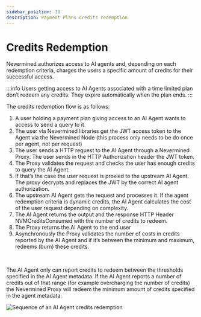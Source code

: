 ```yaml
---
sidebar_position: 13
description: Payment Plans credits redemption
---
```


# Credits Redemption

Nevermined authorizes access to AI agents and, depending on each redemption criteria, charges the users a specific amount of credits for their successful access.

:::info
Users getting access to AI Agents associated with a time limited plan don’t redeem any credits. They expire automatically when the plan ends.
:::

The credits redemption flow is as follows:

1. A user holding a payment plan giving access to an AI Agent wants to access to send a query to it
2. The user via Nevermined libraries get the JWT access token to the Agent via the Nevermined Node (this process only needs to be do once per agent, not per request)
3. The user sends a HTTP request to the AI Agent through a Nevermined Proxy. The user sends in the HTTP Authorization header the JWT token.
4. The Proxy validates the request and checks the user has enough credits to query the AI Agent.
5. If that’s the case the user request is proxied to the upstream AI Agent. The proxy decrypts and replaces the JWT by the correct AI agent authorization.
6. The upstream AI Agent gets the request and processes it. If the agent redemption criteria is dynamic credits, the AI Agent calculates the cost of the user request depending on complexity.
7. The AI Agent returns the output and the response HTTP Header NVMCreditsConsumed with the number of credits to redeem.
8. The Proxy returns the AI Agent to the end user
9. Asynchronously the Proxy validates the number of costs in credits reported by the AI Agent and if it’s between the minimum and maximum, redeems (burn) these credits.

<br />

The AI Agent only can report credits to redeem between the thresholds specified in the AI Agent metadata. If the AI Agent reports a number of credits out of that range (for example overcharging the number of credits) the Nevermined Proxy will redeem the minimum amount of credits specified in the agent metadata.


![Sequence of an AI Agent credits redemption](images/sequence_credits_redemption.png)

